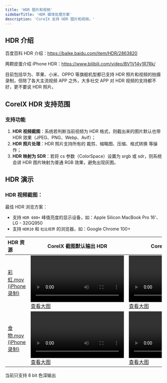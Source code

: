```yaml
---
title: 'HDR 图片和视频'
sidebarTitle: 'HDR 媒体处理方案'
description: 'CoreIX 支持 HDR 图片和视频。'
---
```


## HDR 介绍

百度百科 HDR 介绍：https://baike.baidu.com/item/HDR/2863820

两颗皮蛋介绍 iPhone HDR：https://www.bilibili.com/video/BV1V14y1R7Rk/

<Tip>目前包括华为、苹果、小米、OPPO 等旗舰机型都已支持 HDR 照片和视频的拍摄录制，但除了各大主流视频 APP 之外，大多社交 APP 对 HDR 视频的支持都不好，更不要说 HDR 照片。</Tip>

## CoreIX HDR 支持范围

### 支持功能

1. **HDR 视频截图**：系统若判断当前视频为 HDR 格式，则截出来的图片默认也带 HDR 效果（JPEG、PNG、Webp、Avif）；
2. **HDR 照片处理**：HDR 照片支持所有的 裁剪、缩略图、压缩、格式转换 等操作；
3. **HDR 映射为 SDR**：若将 cs 参数（ColorSpace）设置为 srgb 或 sdr，则系统会讲 HDR 图片映射为普通 RGB 效果，避免出现灰图。

## HDR 演示

### HDR 视频截图：

<Check>

最佳 HDR 浏览方案：

- 支持 `HDR 600+` 峰值亮度的显示设备，如：Apple Silicon MacBook Pro 16'、LG - 32GQ950
- 支持 `HDR10` 和 `杜比视界` 的浏览器，如：Google Chrome 100+

</Check>

| HDR 资源 | CoreIX 截图默认输出 HDR | CoreIX 截图强转 SDR | 阿里云 OSS 丢失色彩和方向|
| :--- | --- | --- | --- |
| [彩虹.mov (iPhone 录制)](https://demo.bitiful.com/rainbow.mov)| ![rainbow.mov.hdr.jpg](https://demo.bitiful.com/rainbow.mov?frame=5000&w=1000)<br />[查看大图](https://demo.bitiful.com/rainbow.mov?frame=5000&w=2000)| ![rainbow.mov.sdr.jpg](https://demo.bitiful.com/rainbow.mov?frame=5000&w=1000&cs=srgb)<br />[查看大图](https://demo.bitiful.com/rainbow.mov?frame=5000&w=2000&cs=srgb) | ![rainbow.mov.oss.jpg](https://oss.ladydaily.com/rainbow.mov?x-oss-process=video/snapshot,t_4950,f_jpg,scaletype_crop,w_1000)<br />[查看大图](https://oss.ladydaily.com/rainbow.mov?x-oss-process=video/snapshot,t_4950,f_jpg,scaletype_crop,w_2000)|
| [食物.mov (iPhone 录制)](https://demo.bitiful.com/hdr-img/IMG_2128.MOV)| ![IMG_2128.MOV.hdr.jpg](https://demo.bitiful.com/hdr-img/IMG_2128.MOV?frame=5000&w=1000)<br />[查看大图](https://demo.bitiful.com/hdr-img/IMG_2128.MOV?frame=5000&w=2000)| ![IMG_2128.MOV.sdr.jpg](https://demo.bitiful.com/hdr-img/IMG_2128.MOV?frame=5000&w=1000&cs=srgb)<br />[查看大图](https://demo.bitiful.com/hdr-img/IMG_2128.MOV?frame=5000&w=2000&cs=srgb) | ![IMG_2128.MOV.oss.jpg](https://oss.ladydaily.com/IMG_2128.MOV?x-oss-process=video/snapshot,t_4950,f_jpg,scaletype_crop,w_1000)<br />[查看大图](https://oss.ladydaily.com/IMG_2128.MOV?x-oss-process=video/snapshot,t_4950,f_jpg,scaletype_crop,w_2000)|

<Info>当前只支持 8 bit 色深输出</Info>
